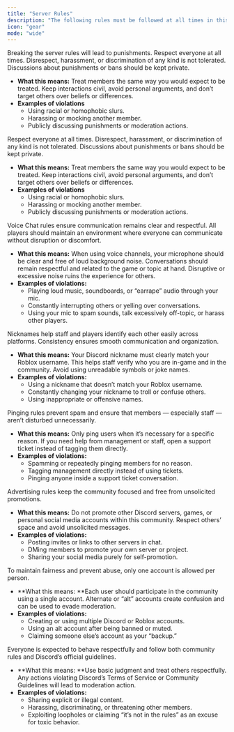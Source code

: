 ```yaml
---
title: "Server Rules"
description: "The following rules must be followed at all times in this community,"
icon: "gear"
mode: "wide"
---
```


<Danger>
  Breaking the server rules will lead to punishments.
</Danger>

<Card title="Respect & Conduct" icon="thumbs-up">
  Respect everyone at all times. Disrespect, harassment, or discrimination of any kind is not tolerated. Discussions about punishments or bans should be kept private.

  - **What this means:** Treat members the same way you would expect to be treated. Keep interactions civil, avoid personal arguments, and don’t target others over beliefs or differences.
  - **Examples of violations**
    - Using racial or homophobic slurs.
    - Harassing or mocking another member.
    - Publicly discussing punishments or moderation actions.
</Card>

<Card title="Chat & Channel Use" icon="message">
  Respect everyone at all times. Disrespect, harassment, or discrimination of any kind is not tolerated. Discussions about punishments or bans should be kept private.

  - **What this means:** Treat members the same way you would expect to be treated. Keep interactions civil, avoid personal arguments, and don’t target others over beliefs or differences.
  - **Examples of violations**
    - Using racial or homophobic slurs.
    - Harassing or mocking another member.
    - Publicly discussing punishments or moderation actions.
</Card>

<Card title="Voice Chat" icon="microphone">
  Voice Chat rules ensure communication remains clear and respectful. All players should maintain an environment where everyone can communicate without disruption or discomfort.

  - **What this means:** When using voice channels, your microphone should be clear and free of loud background noise. Conversations should remain respectful and related to the game or topic at hand. Disruptive or excessive noise ruins the experience for others.
  - **Examples of violations:**
    - Playing loud music, soundboards, or “earrape” audio through your mic.
    - Constantly interrupting others or yelling over conversations.
    - Using your mic to spam sounds, talk excessively off-topic, or harass other players.
</Card>

<Card title="Nicknames" icon="tag">
  Nicknames help staff and players identify each other easily across platforms. Consistency ensures smooth communication and organization.

  - **What this means:** Your Discord nickname must clearly match your Roblox username. This helps staff verify who you are in-game and in the community. Avoid using unreadable symbols or joke names.
  - **Examples of violations:**
    - Using a nickname that doesn’t match your Roblox username.
    - Constantly changing your nickname to troll or confuse others.
    - Using inappropriate or offensive names.
</Card>

<Card title="Pinging" icon="bell">
  Pinging rules prevent spam and ensure that members — especially staff — aren’t disturbed unnecessarily.

  - **What this means:** Only ping users when it’s necessary for a specific reason. If you need help from management or staff, open a support ticket instead of tagging them directly.
  - **Examples of violations:**
    - Spamming or repeatedly pinging members for no reason.
    - Tagging management directly instead of using tickets.
    - Pinging anyone inside a support ticket conversation.
</Card>

<Card title="Advertising" icon="ban">
  Advertising rules keep the community focused and free from unsolicited promotions.

  - **What this means:** Do not promote other Discord servers, games, or personal social media accounts within this community. Respect others’ space and avoid unsolicited messages.
  - **Examples of violations:**
    - Posting invites or links to other servers in chat.
    - DMing members to promote your own server or project.
    - Sharing your social media purely for self-promotion.
</Card>

<Card title="Alternate Accounts" icon="people">
  To maintain fairness and prevent abuse, only one account is allowed per person.

  - **What this means: **Each user should participate in the community using a single account. Alternate or “alt” accounts create confusion and can be used to evade moderation.
  - **Examples of violations:**
    - Creating or using multiple Discord or Roblox accounts.
    - Using an alt account after being banned or muted.
    - Claiming someone else’s account as your “backup.”
</Card>

<Card title="Common Sense & Discord Policy" icon="scale-balanced">
  Everyone is expected to behave respectfully and follow both community rules and Discord’s official guidelines.

  - **What this means: **Use basic judgment and treat others respectfully. Any actions violating Discord’s Terms of Service or Community Guidelines will lead to moderation action.
  - **Examples of violations:**
    - Sharing explicit or illegal content.
    - Harassing, discriminating, or threatening other members.
    - Exploiting loopholes or claiming “it’s not in the rules” as an excuse for toxic behavior.
</Card>